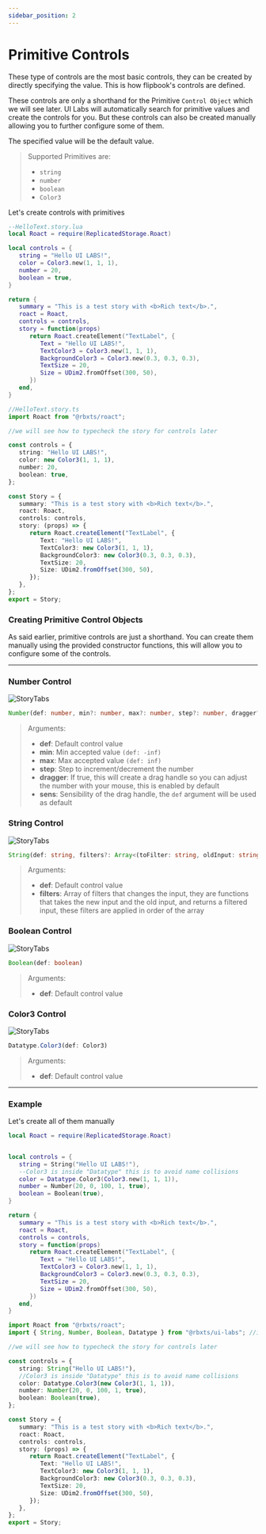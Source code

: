 ---
sidebar_position: 2
---

# Primitive Controls

These type of controls are the most basic controls, they can be created by directly specifying the value. This is how flipbook's controls are defined.

These controls are only a shorthand for the Primitive `Control Object` which we will see later. UI Labs will automatically search for primitive values and create the controls for you. But these controls can also be created manually allowing you to further configure some of them.

The specified value will be the default value.

> Supported Primitives are:
>
> -  `string`
> -  `number`
> -  `boolean`
> -  `Color3`

Let's create controls with primitives


<Tabs>
   <TabItem value="lua" label="Luau">

```lua {4-9,14}
--HelloText.story.lua
local Roact = require(ReplicatedStorage.Roact)

local controls = {
   string = "Hello UI LABS!",
   color = Color3.new(1, 1, 1),
   number = 20,
   boolean = true,
}

return {
   summary = "This is a test story with <b>Rich text</b>.",
   roact = Roact,
   controls = controls,
   story = function(props)
      return Roact.createElement("TextLabel", {
         Text = "Hello UI LABS!",
         TextColor3 = Color3.new(1, 1, 1),
         BackgroundColor3 = Color3.new(0.3, 0.3, 0.3),
         TextSize = 20,
         Size = UDim2.fromOffset(300, 50),
      })
   end,
}
```

   </TabItem>
   <TabItem value="ts" label="Roblox-TS">

```ts {6-10,15}
//HelloText.story.ts
import Roact from "@rbxts/roact";

//we will see how to typecheck the story for controls later

const controls = {
   string: "Hello UI LABS!",
   color: new Color3(1, 1, 1),
   number: 20,
   boolean: true,
};

const Story = {
   summary: "This is a test story with <b>Rich text</b>.",
   roact: Roact,
   controls: controls,
   story: (props) => {
      return Roact.createElement("TextLabel", {
         Text: "Hello UI LABS!",
         TextColor3: new Color3(1, 1, 1),
         BackgroundColor3: new Color3(0.3, 0.3, 0.3),
         TextSize: 20,
         Size: UDim2.fromOffset(300, 50),
      });
   },
};
export = Story;
```

   </TabItem>

</Tabs>

### Creating Primitive Control Objects

As said earlier, primitive controls are just a shorthand. You can create them manually using the provided constructor functions, this will allow you to configure some of the controls.

---

### Number Control

![StoryTabs](primitives/number.png)

```ts
Number(def: number, min?: number, max?: number, step?: number, dragger?: boolean, sens?: number)
```

> Arguments:
>
> -  **def**: Default control value
> -  **min**: Min accepted value `(def: -inf)`
> -  **max**: Max accepted value `(def: inf)`
> -  **step**: Step to increment/decrement the number
> -  **dragger**: If true, this will create a drag handle so you can adjust the number with your mouse, this is enabled by default
> -  **sens**: Sensibility of the drag handle, the `def` argument will be used as default

### String Control

![StoryTabs](primitives/string.png)

```ts
String(def: string, filters?: Array<(toFilter: string, oldInput: string) => string>)
```

> Arguments:
>
> -  **def**: Default control value
> -  **filters**: Array of filters that changes the input, they are functions that takes the new input and the old input, and returns a filtered input, these filters are applied in order of the array

### Boolean Control

![StoryTabs](primitives/boolean.png)

```ts
Boolean(def: boolean)
```

> Arguments:
>
> -  **def**: Default control value

### Color3 Control

![StoryTabs](primitives/color.png)

```ts
Datatype.Color3(def: Color3)
```

> Arguments:
>
> -  **def**: Default control value

---

### Example

Let's create all of them manually

<Tabs>
   <TabItem value="lua" label="Luau">

```lua
local Roact = require(ReplicatedStorage.Roact)


local controls = {
   string = String("Hello UI LABS!"),
   --Color3 is inside "Datatype" this is to avoid name collisions
   color = Datatype.Color3(Color3.new(1, 1, 1)),
   number = Number(20, 0, 100, 1, true),
   boolean = Boolean(true),
}

return {
   summary = "This is a test story with <b>Rich text</b>.",
   roact = Roact,
   controls = controls,
   story = function(props)
      return Roact.createElement("TextLabel", {
         Text = "Hello UI LABS!",
         TextColor3 = Color3.new(1, 1, 1),
         BackgroundColor3 = Color3.new(0.3, 0.3, 0.3),
         TextSize = 20,
         Size = UDim2.fromOffset(300, 50),
      })
   end,
}
```

   </TabItem>
   <TabItem value="ts" label="Roblox-TS">

```ts
import Roact from "@rbxts/roact";
import { String, Number, Boolean, Datatype } from "@rbxts/ui-labs"; //import the constructor functions

//we will see how to typecheck the story for controls later

const controls = {
   string: String("Hello UI LABS!"),
   //Color3 is inside "Datatype" this is to avoid name collisions
   color: Datatype.Color3(new Color3(1, 1, 1)),
   number: Number(20, 0, 100, 1, true),
   boolean: Boolean(true),
};

const Story = {
   summary: "This is a test story with <b>Rich text</b>.",
   roact: Roact,
   controls: controls,
   story: (props) => {
      return Roact.createElement("TextLabel", {
         Text: "Hello UI LABS!",
         TextColor3: new Color3(1, 1, 1),
         BackgroundColor3: new Color3(0.3, 0.3, 0.3),
         TextSize: 20,
         Size: UDim2.fromOffset(300, 50),
      });
   },
};
export = Story;
```

   </TabItem>

</Tabs>
